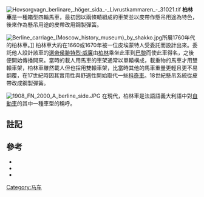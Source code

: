 [[File:Hovsorgvagn_berlinare,_höger_sida_-_Livrustkammaren_-_31021.tif|thumb]]
'''柏林車'''是一種箱型四輪馬車{{sfn|Chisholm|1911}}，最初因以兩條轅組成的車架並以皮帶作懸吊用途為特色{{sfn|Chambers|1728|p=97}}{{sfn|Haajanen|2003|pp=15-16}}，後來作為懸吊用途的皮帶改用鋼製彈簧。{{sfn|Haajanen|2003|p=16}}

[[File:Berline_carriage_(Moscow_history_museum)_by_shakko.jpg|thumb]]所展1760年代的柏林車。]]
柏林車大約在1660或1670年被一位皮埃蒙特人受委託而設計出來。委託他人設計該車的[[選帝侯|選帝侯]][[腓特烈·威廉_(布蘭登堡)|腓特烈·威廉]]由[[柏林|柏林]]乘坐此車到[[巴黎|巴黎]]而使此車得名，之後便開始傳播開來。當時的載人用馬車的車架通常以單轅構成，載重物的馬車才用雙轅車架，柏林車雖然載人但也採用雙轅車架，比當時其他的馬車重量更輕且更不易翻覆，在17世紀時因其實用性與舒適性開始取代一些[[科奇車|科奇車]]。18世紀懸吊系統從皮帶改成鋼製彈簧。

[[File:1908_FN_2000_A_berline_side.JPG|thumb]]
在現代，柏林車是法語語義大利語中對[[自動車|自動車]]的其中一種車型的稱呼。

==註記==
{{Reflist|30em}}
==參考==
*{{Cyclopaedia 1728|title=Berlin|url=http://digicoll.library.wisc.edu/cgi-bin/HistSciTech/HistSciTech-idx?type=turn&entity=HistSciTech.Cyclopaedia01.p0247&id=HistSciTech.Cyclopaedia01&isize=M|1|page=0247}}
*{{Cite EB1911|wstitle=Berlin (carriage)|display=Berlin|volume=3|page=791|ref=harv}}
*{{cite book |last= Haajanen|first= Lennart W.|others= Illustrations by Bertil Nydén; foreword by [[Karl_Ludvigsen|Karl Ludvigsen]]|year= 2003|title= Illustrated Dictionary of Automobile Body Styles|location= Jefferson, NC USA|publisher= McFarland|isbn= 0-7864-1276-3|lccn= 2002014546|ref=harv}}

[[Category:马车|Category:马车]]